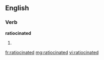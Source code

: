 ==English==

===Verb===
'''ratiocinated'''

# {{past of|[[ratiocinate]]}}

[[fr:ratiocinated]]
[[mg:ratiocinated]]
[[vi:ratiocinated]]